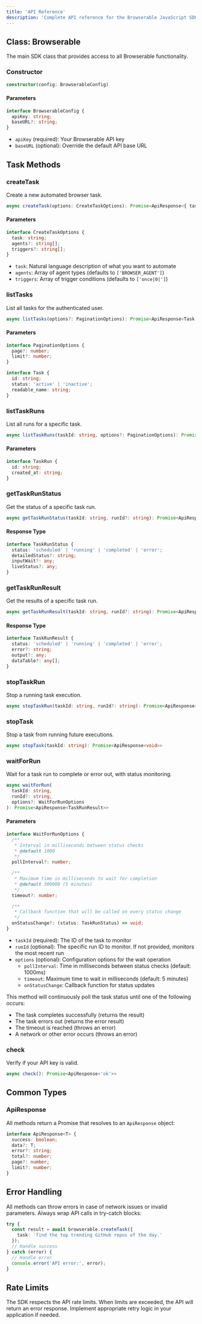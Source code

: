 ```yaml
---
title: 'API Reference'
description: 'Complete API reference for the Browserable JavaScript SDK'
---
```


## Class: Browserable

The main SDK class that provides access to all Browserable functionality.

### Constructor

```typescript
constructor(config: BrowserableConfig)
```

#### Parameters

```typescript
interface BrowserableConfig {
  apiKey: string;
  baseURL?: string;
}
```

- `apiKey` (required): Your Browserable API key
- `baseURL` (optional): Override the default API base URL

## Task Methods

### createTask

Create a new automated browser task.

```typescript
async createTask(options: CreateTaskOptions): Promise<ApiResponse<{ taskId: string }>>
```

#### Parameters

```typescript
interface CreateTaskOptions {
  task: string;
  agents?: string[];
  triggers?: string[];
}
```

- `task`: Natural language description of what you want to automate
- `agents`: Array of agent types (defaults to `['BROWSER_AGENT']`)
- `triggers`: Array of trigger conditions (defaults to `['once|0|']`)

### listTasks

List all tasks for the authenticated user.

```typescript
async listTasks(options?: PaginationOptions): Promise<ApiResponse<Task[]>>
```

#### Parameters

```typescript
interface PaginationOptions {
  page?: number;
  limit?: number;
}

interface Task {
  id: string;
  status: 'active' | 'inactive';
  readable_name: string;
}
```

### listTaskRuns

List all runs for a specific task.

```typescript
async listTaskRuns(taskId: string, options?: PaginationOptions): Promise<ApiResponse<TaskRun[]>>
```

#### Parameters

```typescript
interface TaskRun {
  id: string;
  created_at: string;
}
```

### getTaskRunStatus

Get the status of a specific task run.

```typescript
async getTaskRunStatus(taskId: string, runId?: string): Promise<ApiResponse<TaskRunStatus>>
```

#### Response Type

```typescript
interface TaskRunStatus {
  status: 'scheduled' | 'running' | 'completed' | 'error';
  detailedStatus?: string;
  inputWait?: any;
  liveStatus?: any;
}
```

### getTaskRunResult

Get the results of a specific task run.

```typescript
async getTaskRunResult(taskId: string, runId?: string): Promise<ApiResponse<TaskRunResult>>
```

#### Response Type

```typescript
interface TaskRunResult {
  status: 'scheduled' | 'running' | 'completed' | 'error';
  error?: string;
  output?: any;
  dataTable?: any[];
}
```

### stopTaskRun

Stop a running task execution.

```typescript
async stopTaskRun(taskId: string, runId?: string): Promise<ApiResponse<void>>
```

### stopTask

Stop a task from running future executions.

```typescript
async stopTask(taskId: string): Promise<ApiResponse<void>>
```

### waitForRun

Wait for a task run to complete or error out, with status monitoring.

```typescript
async waitForRun(
  taskId: string,
  runId?: string,
  options?: WaitForRunOptions
): Promise<ApiResponse<TaskRunResult>>
```

#### Parameters

```typescript
interface WaitForRunOptions {
  /**
   * Interval in milliseconds between status checks
   * @default 1000
   */
  pollInterval?: number;

  /**
   * Maximum time in milliseconds to wait for completion
   * @default 300000 (5 minutes)
   */
  timeout?: number;

  /**
   * Callback function that will be called on every status change
   */
  onStatusChange?: (status: TaskRunStatus) => void;
}
```

- `taskId` (required): The ID of the task to monitor
- `runId` (optional): The specific run ID to monitor. If not provided, monitors the most recent run
- `options` (optional): Configuration options for the wait operation
  - `pollInterval`: Time in milliseconds between status checks (default: 1000ms)
  - `timeout`: Maximum time to wait in milliseconds (default: 5 minutes)
  - `onStatusChange`: Callback function for status updates

This method will continuously poll the task status until one of the following occurs:
- The task completes successfully (returns the result)
- The task errors out (returns the error result)
- The timeout is reached (throws an error)
- A network or other error occurs (throws an error)

### check

Verify if your API key is valid.

```typescript
async check(): Promise<ApiResponse<'ok'>>
```

## Common Types

### ApiResponse

All methods return a Promise that resolves to an `ApiResponse` object:

```typescript
interface ApiResponse<T> {
  success: boolean;
  data?: T;
  error?: string;
  total?: number;
  page?: number;
  limit?: number;
}
```

## Error Handling

All methods can throw errors in case of network issues or invalid parameters. Always wrap API calls in try-catch blocks:

```typescript
try {
  const result = await browserable.createTask({
    task: 'find the top trending GitHub repos of the day.'
  });
  // Handle success
} catch (error) {
  // Handle error
  console.error('API error:', error);
}
```

## Rate Limits

The SDK respects the API rate limits. When limits are exceeded, the API will return an error response. Implement appropriate retry logic in your application if needed. 
